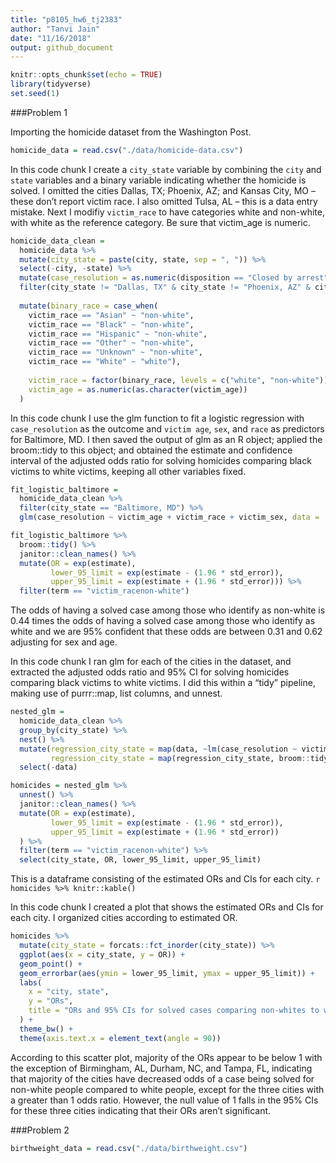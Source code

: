 ```yaml
---
title: "p8105_hw6_tj2383"
author: "Tanvi Jain"
date: "11/16/2018"
output: github_document
---
```


```r
knitr::opts_chunk$set(echo = TRUE)
library(tidyverse)
set.seed(1)
```

###Problem 1

Importing the homicide dataset from the Washington Post.
```r
homicide_data = read.csv("./data/homicide-data.csv")
```


In this code chunk I create a `city_state` variable by combining the `city` and `state` variables and a binary variable indicating whether the homicide is solved. I omitted the cities Dallas, TX; Phoenix, AZ; and Kansas City, MO – these don’t report victim race. I also omitted Tulsa, AL – this is a data entry mistake. Next I modifiy `victim_race` to have categories white and non-white, with white as the reference category. Be sure that victim_age is numeric.
```r
homicide_data_clean = 
  homicide_data %>% 
  mutate(city_state = paste(city, state, sep = ", ")) %>% 
  select(-city, -state) %>% 
  mutate(case_resolution = as.numeric(disposition == "Closed by arrest")) %>% 
  filter(city_state != "Dallas, TX" & city_state != "Phoenix, AZ" & city_state != "Kansas City, MO" & city_state != "Tulsa, AL") %>% 
  
  mutate(binary_race = case_when(
    victim_race == "Asian" ~ "non-white",
    victim_race == "Black" ~ "non-white",
    victim_race == "Hispanic" ~ "non-white",
    victim_race == "Other" ~ "non-white",
    victim_race == "Unknown" ~ "non-white",
    victim_race == "White" ~ "white"),
    
    victim_race = factor(binary_race, levels = c("white", "non-white")),
    victim_age = as.numeric(as.character(victim_age))
  )
```


In this code chunk I use the glm function to fit a logistic regression with `case_resolution` as the outcome and `victim age`, `sex`, and `race` as predictors for Baltimore, MD. I then saved the output of glm as an R object; applied the broom::tidy to this object; and obtained the estimate and confidence interval of the adjusted odds ratio for solving homicides comparing black victims to white victims, keeping all other variables fixed.
```r
fit_logistic_baltimore = 
  homicide_data_clean %>% 
  filter(city_state == "Baltimore, MD") %>% 
  glm(case_resolution ~ victim_age + victim_race + victim_sex, data = ., family = binomial()) 

fit_logistic_baltimore %>% 
  broom::tidy() %>% 
  janitor::clean_names() %>% 
  mutate(OR = exp(estimate),
         lower_95_limit = exp(estimate - (1.96 * std_error)),
         upper_95_limit = exp(estimate + (1.96 * std_error))) %>%
  filter(term == "victim_racenon-white")
```
The odds of having a solved case among those who identify as non-white is 0.44 times the odds of having a solved case among those who identify as white and we are 95% confident that these odds are between 0.31 and 0.62 adjusting for sex and age.


In this code chunk I ran glm for each of the cities in the dataset, and extracted the adjusted odds ratio and 95% CI for solving homicides comparing black victims to white victims. I did this within a “tidy” pipeline, making use of purrr::map, list columns, and unnest.
```r
nested_glm =
  homicide_data_clean %>% 
  group_by(city_state) %>% 
  nest() %>% 
  mutate(regression_city_state = map(data, ~lm(case_resolution ~ victim_age + victim_sex + victim_race, data = .x)),
         regression_city_state = map(regression_city_state, broom::tidy)) %>% 
  select(-data)

homicides = nested_glm %>% 
  unnest() %>% 
  janitor::clean_names() %>% 
  mutate(OR = exp(estimate),
         lower_95_limit = exp(estimate - (1.96 * std_error)),
         upper_95_limit = exp(estimate + (1.96 * std_error))
  ) %>% 
  filter(term == "victim_racenon-white") %>%
  select(city_state, OR, lower_95_limit, upper_95_limit)
```

This is a dataframe consisting of the estimated ORs and CIs for each city.
`r homicides %>% knitr::kable()`


In this code chunk I created a plot that shows the estimated ORs and CIs for each city. I organized cities according to estimated OR.
```r
homicides %>% 
  mutate(city_state = forcats::fct_inorder(city_state)) %>% 
  ggplot(aes(x = city_state, y = OR)) +
  geom_point() +
  geom_errorbar(aes(ymin = lower_95_limit, ymax = upper_95_limit)) +
  labs(
    x = "city, state",
    y = "ORs",
    title = "ORs and 95% CIs for solved cases comparing non-whites to whites"
  ) +
  theme_bw() +
  theme(axis.text.x = element_text(angle = 90)) 
```

According to this scatter plot, majority of the ORs appear to be below 1 with the exception of Birmingham, AL, Durham, NC, and Tampa, FL, indicating that majority of the cities have decreased odds of a case being solved for non-white people compared to white people, except for the three cities with a greater than 1 odds ratio. However, the null value of 1 falls in the 95% CIs for these three cities indicating that their ORs aren't significant.


###Problem 2
```r
birthweight_data = read.csv("./data/birthweight.csv")
```


